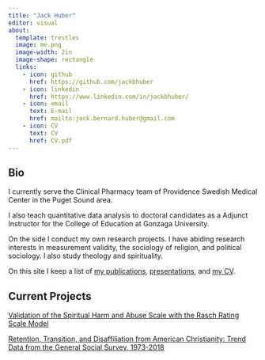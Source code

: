 ```yaml
---
title: "Jack Huber"
editor: visual
about: 
  template: trestles
  image: me.png
  image-width: 2in
  image-shape: rectangle
  links:
    - icon: github
      href: https://github.com/jackbhuber
    - icon: linkedin
      href: https://www.linkedin.com/in/jackbhuber/
    - icon: email
      text: E-mail
      href: mailto:jack.bernard.huber@gmail.com
    - icon: CV
      text: CV
      href: CV.pdf
---
```


## Bio

I currently serve the Clinical Pharmacy team of Providence Swedish Medical Center in the Puget Sound area.

I also teach quantitative data analysis to doctoral candidates as a Adjunct Instructor for the College of Education at Gonzaga University.

On the side I conduct my own research projects. I have abiding research interests in measurement validity, the sociology of religion, and political sociology. I also study theology and spirituality.

On this site I keep a list of [my publications](https://www.mm218.dev/papers), [presentations](https://www.mm218.dev/talks), and [my CV](https://www.mm218.dev/cv.pdf).

## Current Projects

[Validation of the Spiritual Harm and Abuse Scale with the Rasch Rating Scale Model](/SHAS)

[Retention, Transition, and Disaffiliation from American Christianity: Trend Data from the General Social Survey, 1973-2018](https://public.tableau.com/views/RetentionTransitionandDisaffilationinAmericanChristianity/Title?:language=en-US&:display_count=n&:origin=viz_share_link)
